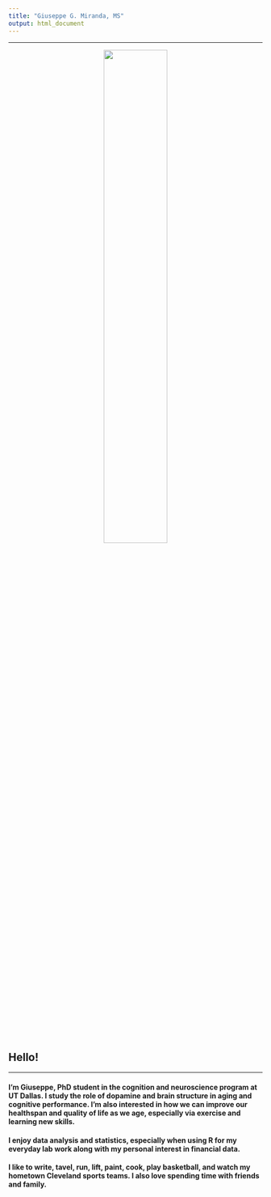 ```yaml
---
title: "Giuseppe G. Miranda, MS"
output: html_document
---
```

<style type="text/css">
h1.title {
  font-size: 0px;
}
</style>
---

<center>
![](ggm5.png){
width=50% }
</center>



## Hello!

---

#### I'm Giuseppe, PhD student in the cognition and neuroscience program at UT Dallas. I study the role of dopamine and brain structure in aging and cognitive performance. I'm also interested in how we can improve our healthspan and quality of life as we age, especially via exercise and learning new skills. 

#### I enjoy data analysis and statistics, especially when using R for my everyday lab work along with my personal interest in financial data.

#### I like to write, tavel, run, lift, paint, cook, play basketball, and watch my hometown Cleveland sports teams. I also love spending time with friends and family. 




